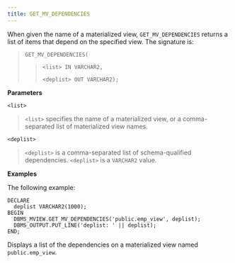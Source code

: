```yaml
---
title: GET_MV_DEPENDENCIES
---
```


When given the name of a materialized view, `GET_MV_DEPENDENCIES` returns a list of items that depend on the specified view. The signature is:

> `GET_MV_DEPENDENCIES(`
> 
> > `<list> IN VARCHAR2,`
> > 
> > `<deplist> OUT VARCHAR2);`

**Parameters**

`<list>`

> `<list>` specifies the name of a materialized view, or a comma-separated list of materialized view names.

`<deplist>`

> `<deplist>` is a comma-separated list of schema-qualified dependencies. `<deplist>` is a `VARCHAR2` value.

**Examples**

The following example:

``` text
DECLARE
  deplist VARCHAR2(1000);
BEGIN
  DBMS_MVIEW.GET_MV_DEPENDENCIES('public.emp_view', deplist);
  DBMS_OUTPUT.PUT_LINE('deplist: ' || deplist);
END;
```

Displays a list of the dependencies on a materialized view named `public.emp_view`.
